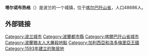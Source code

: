 {{expand|time=2012-01-13T02:49:58+00:00}}
{{Infobox City
|name=塔尔诺布热格
|native_name = {{lang|pl|Tarnobrzeg}}
|image_skyline = Tarnobrzeg,osiedle serbinow.jpg
|pushpin_map = Poland
|imagesize = 250px
|image_caption = 屋村
|image_flag = POL Tarnobrzeg flag.svg
|image_shield = POL Tarnobrzeg COA.svg
|subdivision_type = [[国家|国家]]
|subdivision_name = [[波兰|波兰]]
|subdivision_type1 = 省
|subdivision_name1 = [[喀尔巴阡山省|喀尔巴阡山省]]
|leader_title =
|leader_name = Norbert Mastalerz
|established_title3 = 成立
|established_date3 = 1593年
|area_total_km2= 85.4
|population_as_of = 2006年
|population_total = 48686
|population_density_km2 = 570
|population_metro =
|timezone = [[欧洲中部时间|欧洲中部时间]]
|utc_offset = +1
|timezone_DST = [[欧洲中部夏令时间|欧洲中部夏令时间]]
|utc_offset_DST = +2
|postal_code_type = 邮政编码
|postal_code = 39-400
|area_code = +48 15
|website = [http://www.tarnobrzeg.pl/ www.tarnobrzeg.pl]
|footnotes =
}}

'''塔尔诺布热格'''（{{lang-pl|Tarnobrzeg}}）是波兰的一个城镇，位于[[喀尔巴阡山省|喀尔巴阡山省]]，人口48686人。

== 外部链接 ==
{{commons|Rzeszów|塔尔诺布热格}}

{{coord|50|35|N|21|41|E|region:PL_type:city|display=title}}

{{Authority control}}

{{DEFAULTSORT:Tarnobrzeg}}
[[Category:波兰城市|Category:波兰城市]]
[[Category:波蘭都市縣|Category:波蘭都市縣]]
[[Category:喀爾巴阡山省城市|Category:喀爾巴阡山省城市]]
[[Category:波蘭猶太人大屠殺地點|Category:波蘭猶太人大屠殺地點]]
[[Category:加利西亞和洛多梅里亞王國|Category:加利西亞和洛多梅里亞王國]]
[[Category:1593年建立的聚居地|Category:1593年建立的聚居地]]

{{Poland-geo-stub}}